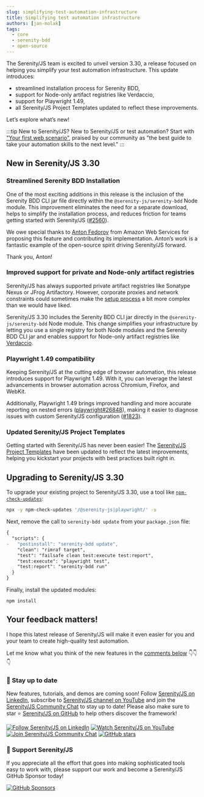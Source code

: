 ```yaml
---
slug: simplifying-test-automation-infrastructure
title: Simplifying test automation infrastructure
authors: [jan-molak]
tags:
  - core
  - serenity-bdd
  - open-source
---
```


The Serenity/JS team is excited to unveil version 3.30, a release focused on helping you simplify your test automation infrastructure.
This update introduces:
- streamlined installation process for Serenity BDD,
- support for Node-only artifact registries like Verdaccio,
- support for Playwright 1.49,
- all Serenity/JS Project Templates updated to reflect these improvements.

Let’s explore what’s new!

:::tip New to Serenity/JS?
New to Serenity/JS or test automation? Start with ["Your first web scenario"](/handbook/web-testing/your-first-web-scenario/),
praised by our community as "the best guide to take your automation skills to the next level."
:::

## New in Serenity/JS 3.30

### Streamlined Serenity BDD Installation

One of the most exciting additions in this release is the inclusion of the Serenity BDD CLI jar file directly within the `@serenity-js/serenity-bdd` Node module.
This improvement eliminates the need for a separate download, helps to simplify the installation process, and reduces friction for teams getting started with Serenity/JS
([#2560](https://github.com/serenity-js/serenity-js/issues/2560)).

We owe special thanks to [Anton Fedorov](https://github.com/fapspirit) from Amazon Web Services for proposing this feature
and contributing its implementation. Anton’s work is a fantastic example of the open-source spirit driving Serenity/JS forward.

Thank you, Anton!

### Improved support for private and Node-only artifact registries

Serenity/JS has always supported private artifact registries like Sonatype Nexus or JFrog Artifactory.
However, corporate proxies and network constraints could sometimes
make the [setup process](/handbook/reporting/serenity-bdd-reporter/#using-a-custom-serenity-bdd-cli) a bit more complex than we would have liked.

Serenity/JS 3.30 includes the Serenity BDD CLI jar directly in the `@serenity-js/serenity-bdd` Node module.
This change simplifies your infrastructure by letting you use a single registry for both Node modules and the Serenity BDD CLI jar
and enables support for Node-only artifact registries like [Verdaccio](https://verdaccio.org/).

### Playwright 1.49 compatibility

Keeping Serenity/JS at the cutting edge of browser automation, this release introduces support for Playwright 1.49.
With it, you can leverage the latest advancements in browser automation across Chromium, Firefox, and WebKit.

Additionally, Playwright 1.49 brings improved handling and more accurate reporting on nested errors ([playwright#26848](https://github.com/microsoft/playwright/issues/26848)),
making it easier to diagnose issues with custom Serenity/JS configuration ([#1823](https://github.com/serenity-js/serenity-js/issues/1823)).

### Updated Serenity/JS Project Templates

Getting started with Serenity/JS has never been easier! The [Serenity/JS Project Templates](/handbook/getting-started/project-templates/) have been updated
to reflect the latest improvements, helping you kickstart your projects with best practices built right in.

## Upgrading to Serenity/JS 3.30

To upgrade your existing project to Serenity/JS 3.30, use a tool like [`npm-check-updates`](https://www.npmjs.com/package/npm-check-updates):

```sh
npx -y npm-check-updates '/@serenity-js|playwright/' -u
```

Next, remove the call to `serenity-bdd update` from your `package.json` file:

```diff
{
  "scripts": {
-   "postinstall": "serenity-bdd update",
    "clean": "rimraf target",
    "test": "failsafe clean test:execute test:report",
    "test:execute": "playwright test",
    "test:report": "serenity-bdd run"
  }
}
```

Finally, install the updated modules:

```npm2yarn
npm install
```

## Your feedback matters!

I hope this latest release of Serenity/JS will make it even easier for you and your team to create high-quality test automation.

Let me know what you think of the new features in the [comments below](/blog/better-api-documentation/#giscus-comments) 👇👇👇

### 📣 Stay up to date

New features, tutorials, and demos are coming soon!
Follow [Serenity/JS on LinkedIn](https://www.linkedin.com/company/serenity-js),
subscribe to [Serenity/JS channel on YouTube](https://www.youtube.com/@serenity-js) and join the [Serenity/JS Community Chat](https://matrix.to/#/#serenity-js:gitter.im) to stay up to date!
Please also make sure to star ⭐️ [Serenity/JS on GitHub](https://github.com/serenity-js/serenity-js) to help others discover the framework!

[![Follow Serenity/JS on LinkedIn](https://img.shields.io/badge/Follow-Serenity%2FJS%20-0077B5?logo=linkedin)](https://www.linkedin.com/company/serenity-js)
[![Watch Serenity/JS on YouTube](https://img.shields.io/badge/Watch-@serenity--js-E62117?logo=youtube)](https://www.youtube.com/@serenity-js)
[![Join Serenity/JS Community Chat](https://img.shields.io/badge/Chat-Serenity%2FJS%20Community-FBD30B?logo=matrix)](https://matrix.to/#/#serenity-js:gitter.im)
[![GitHub stars](https://img.shields.io/github/stars/serenity-js/serenity-js?label=Serenity%2FJS&logo=github&style=badge)](https://github.com/serenity-js/serenity-js)

### 💛 Support Serenity/JS

If you appreciate all the effort that goes into making sophisticated tools easy to work with, please support our work and become a Serenity/JS GitHub Sponsor today!

[![GitHub Sponsors](https://img.shields.io/badge/Support%20@serenity%2FJS-703EC8?style=for-the-badge&logo=github&logoColor=white)](https://github.com/sponsors/serenity-js)
